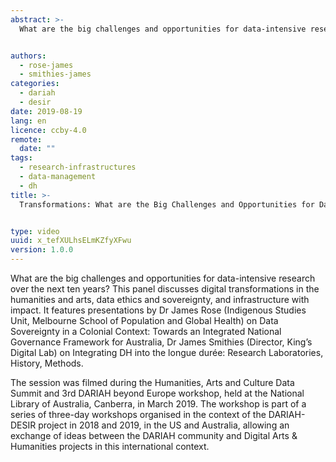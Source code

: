 ```yaml
---
abstract: >-
  What are the big challenges and opportunities for data-intensive research over the next ten years? This panel discusses digital transformations in the humanities and arts, data ethics and sovereignty, and infrastructure with impact. It features presentations by Dr James Rose (Indigenous Studies Unit, Melbourne School of Population and Global Health) on Data Sovereignty in a Colonial Context: Towards an Integrated National Governance Framework for Australia, Dr James Smithies (Director, King’s Digital Lab) on Integrating DH into the longue durée: Research Laboratories, History, Methods.


authors:
  - rose-james
  - smithies-james
categories:
  - dariah
  - desir
date: 2019-08-19
lang: en
licence: ccby-4.0
remote:
  date: ""
tags:
  - research-infrastructures
  - data-management
  - dh
title: >-
  Transformations: What are the Big Challenges and Opportunities for Data-intensive Research?


type: video
uuid: x_tefXULhsELmKZfyXFwu
version: 1.0.0
---
```


What are the big challenges and opportunities for data-intensive research over the next ten years? This panel discusses digital transformations in the humanities and arts, data ethics and sovereignty, and infrastructure with impact. It features presentations by Dr James Rose (Indigenous Studies Unit, Melbourne School of Population and Global Health) on Data Sovereignty in a Colonial Context: Towards an Integrated National Governance Framework for Australia, Dr James Smithies (Director, King’s Digital Lab) on Integrating DH into the longue durée: Research Laboratories, History, Methods.

The session was filmed during the Humanities, Arts and Culture Data Summit and 3rd DARIAH beyond Europe workshop, held at the National Library of Australia, Canberra, in March 2019. The workshop is part of a series of three-day workshops organised in the context of the DARIAH-DESIR project in 2018 and 2019, in the US and Australia, allowing an exchange of ideas between the DARIAH community and Digital Arts & Humanities projects in this international context.

<VideoCard
  title="Transformations"
  subtitle="What are the Big Challenges and Opportunities for Data-intensive Research?"
  id="7f1VZbEOr44"
  image="/assets/images/cms/resources/transformations/transformations.png"
/>
